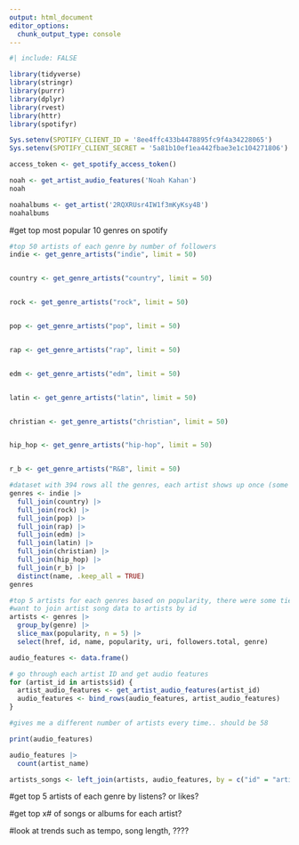 ```yaml
---
output: html_document
editor_options: 
  chunk_output_type: console
---
```

```r
#| include: FALSE

library(tidyverse)
library(stringr)
library(purrr)
library(dplyr)
library(rvest)
library(httr)
library(spotifyr)
```


```r
Sys.setenv(SPOTIFY_CLIENT_ID = '8ee4ffc433b4478895fc9f4a34228065')
Sys.setenv(SPOTIFY_CLIENT_SECRET = '5a81b10ef1ea442fbae3e1c104271806')

access_token <- get_spotify_access_token()

```

```r
noah <- get_artist_audio_features('Noah Kahan')
noah
```

```r
noahalbums <- get_artist('2RQXRUsr4IW1f3mKyKsy4B')
noahalbums
```


#get top most popular 10 genres on spotify
```r
#top 50 artists of each genre by number of followers
indie <- get_genre_artists("indie", limit = 50)


country <- get_genre_artists("country", limit = 50)


rock <- get_genre_artists("rock", limit = 50)


pop <- get_genre_artists("pop", limit = 50)


rap <- get_genre_artists("rap", limit = 50)


edm <- get_genre_artists("edm", limit = 50)


latin <- get_genre_artists("latin", limit = 50)


christian <- get_genre_artists("christian", limit = 50)


hip_hop <- get_genre_artists("hip-hop", limit = 50)


r_b <- get_genre_artists("R&B", limit = 50)

```

```r
#dataset with 394 rows all the genres, each artist shows up once (some were in multiple genres)
genres <- indie |>
  full_join(country) |>
  full_join(rock) |>
  full_join(pop) |>
  full_join(rap) |>
  full_join(edm) |>
  full_join(latin) |>
  full_join(christian) |>
  full_join(hip_hop) |>
  full_join(r_b) |>
  distinct(name, .keep_all = TRUE)
genres
```

```r
#top 5 artists for each genres based on popularity, there were some ties
#want to join artist song data to artists by id
artists <- genres |>
  group_by(genre) |>
  slice_max(popularity, n = 5) |>
  select(href, id, name, popularity, uri, followers.total, genre) 

audio_features <- data.frame()

# go through each artist ID and get audio features
for (artist_id in artists$id) {
  artist_audio_features <- get_artist_audio_features(artist_id)
  audio_features <- bind_rows(audio_features, artist_audio_features)
}

#gives me a different number of artists every time.. should be 58

print(audio_features)
```

```r

audio_features |>
  count(artist_name)
```

```r
artists_songs <- left_join(artists, audio_features, by = c("id" = "artist_id"))
```


#get top 5 artists of each genre by listens? or likes?

#get top x# of songs or albums for each artist?

#look at trends such as tempo, song length, ????
